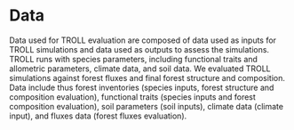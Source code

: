 # Data

Data used for TROLL evaluation are composed of data used as inputs for TROLL simulations and data used as outputs to assess the simulations. TROLL runs with species parameters, including functional traits and allometric parameters, climate data, and soil data. We evaluated TROLL simulations against forest fluxes and final forest structure and composition. Data include thus forest inventories (species inputs, forest structure and composition evaluation), functional traits (species inputs and forest composition evaluation), soil parameters (soil inputs), climate data (climate input), and fluxes data (forest fluxes evaluation).
